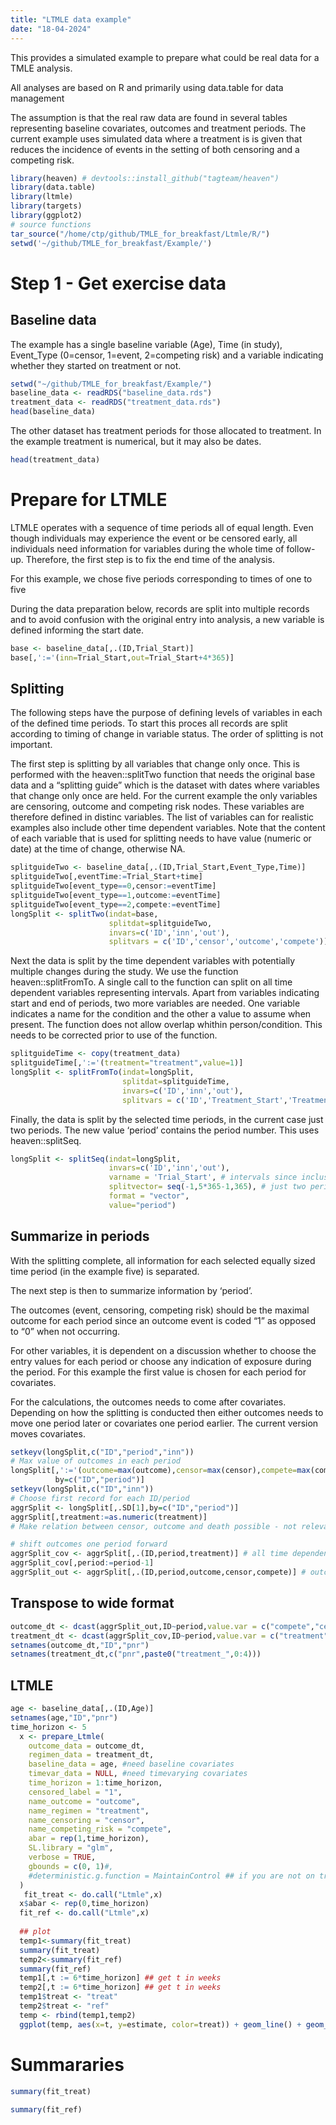 ```yaml
---
title: "LTMLE data example"
date: "18-04-2024"
---
```


This provides a simulated example to prepare what could be real data for a TMLE analysis.

All analyses are based on R and primarily using data.table for data management

The assumption is that the real raw data are found in several tables representing baseline covariates, outcomes and treatment periods. The current example uses simulated data where a treatment is is given that reduces the incidence of events in the setting of both censoring and a competing risk.


```r
library(heaven) # devtools::install_github("tagteam/heaven")
library(data.table)
library(ltmle)
library(targets)
library(ggplot2)
# source functions
tar_source("/home/ctp/github/TMLE_for_breakfast/Ltmle/R/")
setwd('~/github/TMLE_for_breakfast/Example/')
```
# Step 1 - Get exercise data

## Baseline data
The example has a single baseline variable (Age), Time (in study), Event_Type (0=censor, 1=event, 2=competing risk) and a variable indicating whether they started on treatment or not.

```r
setwd("~/github/TMLE_for_breakfast/Example/")
baseline_data <- readRDS("baseline_data.rds")
treatment_data <- readRDS("treatment_data.rds")
head(baseline_data)
```
The other dataset has treatment periods for those allocated to treatment. In the example treatment is numerical, but it may also be dates.
```r
head(treatment_data)
```
# Prepare for LTMLE
LTMLE operates with a sequence of time periods all of equal length. Even though 
individuals may experience the event or be censored early, all individuals need
information for variables during the whole time of follow-up. Therefore, the first
step is to fix the end time of the analysis. 

For this example, we chose five periods corresponding to times of one to five

During the data preparation below, records are split into multiple records and 
to avoid confusion with the original entry into analysis, a new variable is 
defined informing the start date.

```r
base <- baseline_data[,.(ID,Trial_Start)]
base[,':='(inn=Trial_Start,out=Trial_Start+4*365)]
```
## Splitting
The following steps have the purpose of defining levels of variables in each of 
the defined time periods. To start this proces all records are split according 
to timing of change in variable status. The order of splitting is not important.

The first step is splitting by all variables that change only once. 
This is performed with the heaven::splitTwo function that needs the original 
base data and a "splitting guide" which is the dataset with dates where variables
that change only once are held.  For the current example the only variables are censoring, outcome and competing risk nodes.  These variables are therefore defined in distinc variables. The list of variables can for realistic examples also include other time dependent variables.  Note that the content of each variable that is used for splitting needs to have value (numeric or date) at the time of change, otherwise NA.

```r
splitguideTwo <- baseline_data[,.(ID,Trial_Start,Event_Type,Time)]
splitguideTwo[,eventTime:=Trial_Start+time]
splitguideTwo[event_type==0,censor:=eventTime]
splitguideTwo[event_type==1,outcome:=eventTime]
splitguideTwo[event_type==2,compete:=eventTime]
longSplit <- splitTwo(indat=base,
                      splitdat=splitguideTwo,
                      invars=c('ID','inn','out'),
                      splitvars = c('ID','censor','outcome','compete'))
```

Next the data is split by the time dependent variables with potentially multiple
changes during the study. We use the function heaven::splitFromTo. A single call to the function can split on all time dependent variables representing intervals. Apart from variables indicating start and end of periods, two more variables are needed. One variable indicates a name for the condition and the other a value to assume when present. The function does not allow overlap whithin person/condition. This needs to be corrected prior to use of the function.

```r
splitguideTime <- copy(treatment_data)
splitguideTime[,':='(treatment="treatment",value=1)]
longSplit <- splitFromTo(indat=longSplit,
                         splitdat=splitguideTime,
                         invars=c('ID','inn','out'),
                         splitvars = c('ID','Treatment_Start','Treatment_End','value','treatment'))

```

Finally, the data is split by the selected time periods, in the current case
just two periods. The new value 'period' contains the period number. This uses
heaven::splitSeq.

```r
longSplit <- splitSeq(indat=longSplit,
                      invars=c('ID','inn','out'),
                      varname = 'Trial_Start', # intervals since inclusion in study
                      splitvector= seq(-1,5*365-1,365), # just two periods for the example
                      format = "vector",
                      value="period")
```
## Summarize in periods
With the splitting complete, all information for each selected equally sized time period 
(in the example five) is separated.

The next step is then to summarize information by 'period'. 

The outcomes (event, censoring, competing risk) should be the maximal outcome for each period since an outcome event is coded "1" as opposed to "0" when not occurring.  

For other variables, it is dependent on a discussion whether to choose the entry values
for each period or choose any indication of exposure during the period. For this
example the first value is chosen for each period for covariates. 

For the calculations, the outcomes needs to come after covariates. Depending on how the splitting is conducted then either outcomes needs to move one period later or covariates one period earlier.  The current version moves covariates.

```r
setkeyv(longSplit,c("ID","period","inn"))
# Max value of outcomes in each period
longSplit[,':='(outcome=max(outcome),censor=max(censor),compete=max(compete)),
          by=c("ID","period")] 
setkeyv(longSplit,c("ID","inn"))
# Choose first record for each ID/period
aggrSplit <- longSplit[,.SD[1],by=c("ID","period")]
aggrSplit[,treatment:=as.numeric(treatment)]
# Make relation between censor, outcome and death possible - not relevant for REAL data

# shift outcomes one period forward
aggrSplit_cov <- aggrSplit[,.(ID,period,treatment)] # all time dependent variables, here just "treatment"
aggrSplit_cov[,period:=period-1]
aggrSplit_out <- aggrSplit[,.(ID,period,outcome,censor,compete)] # outcomes
```

## Transpose to wide format
```r
outcome_dt <- dcast(aggrSplit_out,ID~period,value.var = c("compete","censor","outcome"))
treatment_dt <- dcast(aggrSplit_cov,ID~period,value.var = c("treatment"))
setnames(outcome_dt,"ID","pnr")
setnames(treatment_dt,c("pnr",paste0("treatment_",0:4)))
```

## LTMLE
```r
age <- baseline_data[,.(ID,Age)]
setnames(age,"ID","pnr")
time_horizon <- 5
  x <- prepare_Ltmle(
    outcome_data = outcome_dt,
    regimen_data = treatment_dt,
    baseline_data = age, #need baseline covariates
    timevar_data = NULL, #need timevarying covariates
    time_horizon = 1:time_horizon,
    censored_label = "1",
    name_outcome = "outcome",
    name_regimen = "treatment",
    name_censoring = "censor",
    name_competing_risk = "compete",
    abar = rep(1,time_horizon),
    SL.library = "glm",
    verbose = TRUE,
    gbounds = c(0, 1)#,
    #deterministic.g.function = MaintainControl ## if you are not on treatment, then you will not be on the treatment at a later data
  )
   fit_treat <- do.call("Ltmle",x)
  x$abar <- rep(0,time_horizon)
  fit_ref <- do.call("Ltmle",x)
  
  ## plot
  temp1<-summary(fit_treat)
  summary(fit_treat)
  temp2<-summary(fit_ref)
  summary(fit_ref)
  temp1[,t := 6*time_horizon] ## get t in weeks
  temp2[,t := 6*time_horizon] ## get t in weeks
  temp1$treat <- "treat"
  temp2$treat <- "ref"
  temp <- rbind(temp1,temp2)
  ggplot(temp, aes(x=t, y=estimate, color=treat)) + geom_line() + geom_point() + xlab("time (months)")+ylab("Probability of an event of type 'Outcome' within t weeks")
```
# Summararies
```r
summary(fit_treat)
```
```r
summary(fit_ref)
```